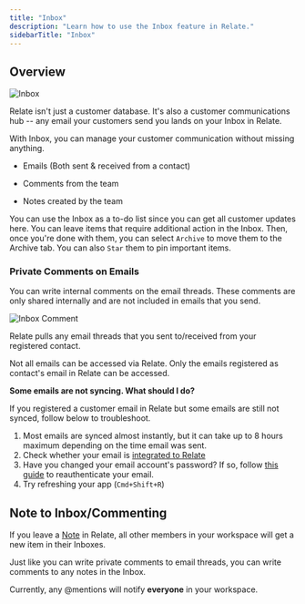 ```yaml
---
title: "Inbox"
description: "Learn how to use the Inbox feature in Relate."
sidebarTitle: "Inbox"
---
```


## Overview

![Inbox](/docs/images/features/inbox.png)

Relate isn't just a customer database. It's also a customer communications hub -- any email your customers send you lands on your Inbox in Relate.

With Inbox, you can manage your customer communication without missing anything.

- Emails (Both sent & received from a contact)

- Comments from the team

- Notes created by the team

You can use the Inbox as a to-do list since you can get all customer updates here. You can leave items that require additional action in the Inbox. Then, once you're done with them, you can select `Archive` to move them to the Archive tab. You can also `Star` them to pin important items.

### Private Comments on Emails

You can write internal comments on the email threads. These comments are only shared internally and are not included in emails that you send.

![Inbox Comment](/docs/images/features/inbox-comment.png)

<Accordion defaultOpen="false" title="Which emails can be seen in Relate?">

Relate pulls any email threads that you sent to/received from your registered contact.


Not all emails can be accessed via Relate. Only the emails registered as contact's email in Relate can be accessed.

</Accordion>



<Note> **Some emails are not syncing. What should I do?**

If you registered a customer email in Relate but some emails are still not synced, follow below to troubleshoot.

1. Most emails are synced almost instantly, but it can take up to 8 hours maximum depending on the time email was sent.
2. Check whether your email is [integrated to Relate](/setup/email-integration-google-outlook-etc)
3. Have you changed your email account's password? If so, follow [this guide](/setup/email-integration-google-outlook-etc) to reauthenticate your email.
4. Try refreshing your app (`Cmd+Shift+R`)

</Note>


## Note to Inbox/Commenting

If you leave a [Note](/features/organizations#creating-a-note) in Relate, all other members in your workspace will get a new item in their Inboxes.

Just like you can write private comments to email threads, you can write comments to any notes in the Inbox.



<Note>Currently, any @mentions will notify **everyone** in your workspace.</Note>
